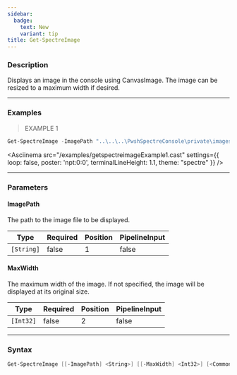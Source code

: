 ```yaml
---
sidebar:
  badge:
    text: New
    variant: tip
title: Get-SpectreImage
---
```





### Description

Displays an image in the console using CanvasImage. The image can be resized to a maximum width if desired.

---

### Examples
> EXAMPLE 1

```powershell
Get-SpectreImage -ImagePath "..\..\..\PwshSpectreConsole\private\images\smiley.png" -MaxWidth 40
```
<Asciinema
    src="/examples/getspectreimageExample1.cast"
    settings={{
        loop: false,
        poster: 'npt:0:0',
        terminalLineHeight: 1.1,
        theme: "spectre"
    }}
/>

---

### Parameters
#### **ImagePath**
The path to the image file to be displayed.

|Type      |Required|Position|PipelineInput|
|----------|--------|--------|-------------|
|`[String]`|false   |1       |false        |

#### **MaxWidth**
The maximum width of the image. If not specified, the image will be displayed at its original size.

|Type     |Required|Position|PipelineInput|
|---------|--------|--------|-------------|
|`[Int32]`|false   |2       |false        |

---

### Syntax
```powershell
Get-SpectreImage [[-ImagePath] <String>] [[-MaxWidth] <Int32>] [<CommonParameters>]
```
